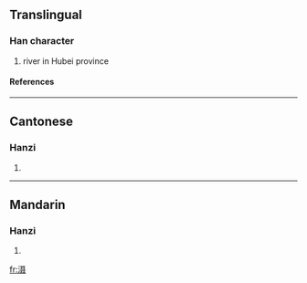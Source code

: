 {{see|灄}}

==Translingual==
===Han character===
{{Han char|rn=85|rad=水|as=10|sn=13|four=|canj=水尸十水 (ESJE)}}
# river in Hubei province
====References====
{{Han ref|kx=0643.241|hdz=31693.110|uh=6EE0|ud=28384}}

----
==Cantonese==
===Hanzi===
{{yue-hanzi|jyut=|y=sip3}}
# {{defn|Cantonese}}

----
==Mandarin==
===Hanzi===
{{cmn-hanzi|tra=灄|pin=[[shè]] (she4)|wg=she<sup>4</sup>}}
# {{defn|Mandarin}}

[[fr:滠]]
